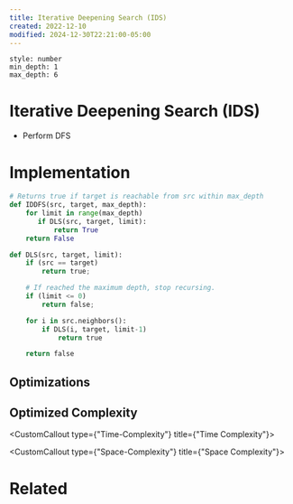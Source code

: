 ```yaml
---
title: Iterative Deepening Search (IDS)
created: 2022-12-10
modified: 2024-12-30T22:21:00-05:00
---
```

```toc
style: number 
min_depth: 1 
max_depth: 6
```

# Iterative Deepening Search (IDS)

- Perform DFS

# Implementation

```python
# Returns true if target is reachable from src within max_depth
def IDDFS(src, target, max_depth):
    for limit in range(max_depth)
       if DLS(src, target, limit):
           return True
    return False   

def DLS(src, target, limit):
    if (src == target)
        return true;

    # If reached the maximum depth, stop recursing.
    if (limit <= 0)
        return false;   

    for i in src.neighbors():
        if DLS(i, target, limit-1)             
            return true

    return false
```

## Optimizations

## Optimized Complexity

<CustomCallout type={"Time-Complexity"} title={"Time Complexity"}></CustomCallout>

<CustomCallout type={"Space-Complexity"} title={"Space Complexity"}></CustomCallout>

# Related
